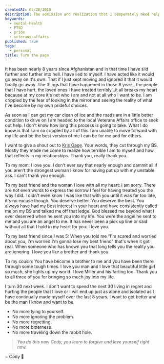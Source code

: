 ```yaml
---
createdAt: 02/20/2018
description: The admission and realization that I desperately need help.
keywords:
  - mental-health
  - PTSD
  - pride
  - veterans-affairs
published: true
tags:
  - personal
title: Turn the page
---
```



It has been nearly 8 years since Afghanistan and in that time I have slid further and further into hell. I have lied to myself. I have acted like it would go away on it's own. That if I just kept moving and ignored it that it would finally go away. The things that have happened in those 8 years, the people that I have hurt, the loved ones I have treated terribly...it all breaks my heart because at my core it's not who I am and not at all who I want to be. I am crippled by the fear of looking in the mirror and seeing the reality of what I've become by my own prideful choices.

As soon as I can get my car clean of ice and the roads are in a little better condition to drive on I am headed to the local Veterans Affairs office to seek out help. I don't know how long this process is going to take. What I do know is that I am so crippled by all of this I am unable to move forward with my life and be the best version of me I can be for me and for others.

I want to give a shout out to [Kris Gage](https://medium.com/@krisgage). Your words, they cut through my BS. Mostly they made me come to realize how terrible I am to myself and how that reflects in my relationships. Thank you, really thank you.

To my mom: I love you. I don't ever say that nearly enough and dammit all if you aren't the strongest woman I know for having put up with my unstable ass. I can't thank you enough.

To my best friend and the woman I love with all my heart: I am sorry. There are not even words to express the sorrow I feel for having treated you the way I did. I didn't even know I was like that with you until it was far too late, it's no excuse though. You deserve better. You deserve the best. You always have had my best interest in your heart and have consistently called me on my BS and talked me off that ledge. God blessed me beyond what I ever deserved when he sent you into my life. You were the angel he sent to me and you are an angel to me. It has never been a pick up line or said without all that I hold in my heart for you: I love you.

To my best friend since I was 5: When you told me "I'm scared and worried about you, I'm worried I'm gonna lose my best friend" that's when it got real. When someone who has known you that long tells you the reality you are ignoring. I love you like a brother and thank you.

To my cousin: You have become a brother to me and you have been there through some tough times. I love you man and I love that beautiful little girl so much, she lights up my world. I love Miller and his farting too. Thank you to all three of you for bringing so much joy into my life.

I turn 30 next week. I don't want to spend the next 30 living in regret and hurting the people that I love or I will end up just as alone and isolated as I have continually made myself over the last 8 years. I want to get better and be the man I know and want to be.

- No more lying to yourself.
- No more ignoring the problem.
- No more regretting.
- No more bitterness.
- No more traveling down the rabbit hole.

> _You do this now Cody, you learn to forgive and love yourself right now._

<Signature>~ Cody 🚀</Signature>
